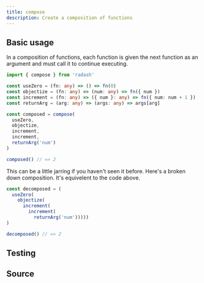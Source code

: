 ```yaml
---
title: compose
description: Create a composition of functions
---
```



## Basic usage

In a composition of functions, each function is given the next function as an argument and must call it to continue executing.

```ts
import { compose } from 'radash'

const useZero = (fn: any) => () => fn(0)
const objectize = (fn: any) => (num: any) => fn({ num })
const increment = (fn: any) => ({ num }: any) => fn({ num: num + 1 })
const returnArg = (arg: any) => (args: any) => args[arg]

const composed = compose(
  useZero,
  objectize,
  increment,
  increment,
  returnArg('num')
)

composed() // => 2
```

This can be a little jarring if you haven't seen it before. Here's a broken down composition. It's equivelent to the code above.

```ts
const decomposed = (
  useZero(
    objectize(
      increment(
        increment(
          returnArg('num')))))
)

decomposed() // => 2
```

## Testing

<TestingLinkAndPreview module="curry" func="compose" />

## Source

<SourceLinkAndPreview module="curry" func="compose" />